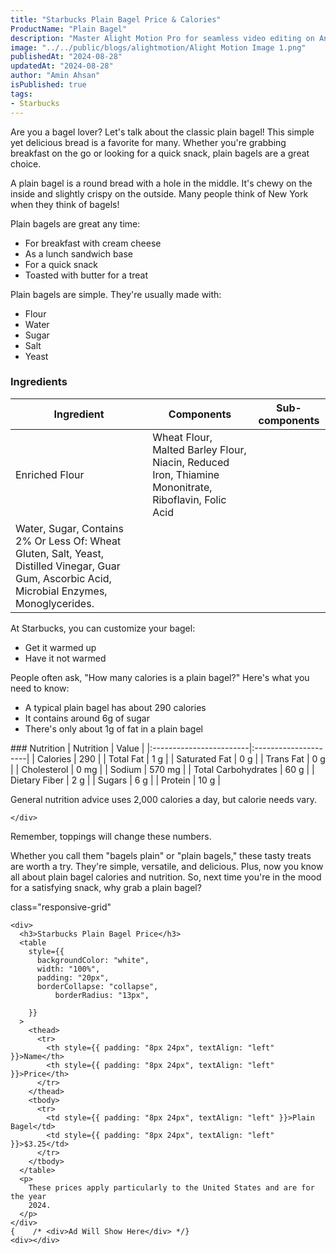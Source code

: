 ```yaml
---
title: "Starbucks Plain Bagel Price & Calories"
ProductName: "Plain Bagel" 
description: "Master Alight Motion Pro for seamless video editing on Android, iOS, and Tablets with our ultimate guide, unlocking advanced features and elevating your skills in 2024!"
image: "../../public/blogs/alightmotion/Alight Motion Image 1.png"
publishedAt: "2024-08-28"
updatedAt: "2024-08-28"
author: "Amin Ahsan"
isPublished: true
tags:
- Starbucks
---
```


Are you a bagel lover? Let's talk about the classic plain bagel! This simple yet delicious bread is a favorite for many. Whether you're grabbing breakfast on the go or looking for a quick snack, plain bagels are a great choice.

A plain bagel is a round bread with a hole in the middle. It's chewy on the inside and slightly crispy on the outside. Many people think of New York when they think of bagels!

Plain bagels are great any time:
- For breakfast with cream cheese
- As a lunch sandwich base
- For a quick snack
- Toasted with butter for a treat

Plain bagels are simple. They're usually made with:
- Flour
- Water
- Sugar
- Salt
- Yeast

### Ingredients

| Ingredient              | Components                                   | Sub-components  |
|-------------------------|----------------------------------------------|-----------------|
| Enriched Flour          | Wheat Flour, Malted Barley Flour, Niacin, Reduced Iron, Thiamine Mononitrate, Riboflavin, Folic Acid                                 |                 |
| Water, Sugar, Contains 2% Or Less Of: Wheat Gluten, Salt, Yeast, Distilled Vinegar, Guar Gum, Ascorbic Acid, Microbial Enzymes, Monoglycerides.                  |                                  |                 |

At Starbucks, you can customize your bagel:
- Get it warmed up
- Have it not warmed

People often ask, "How many calories is a plain bagel?" Here's what you need to know:
- A typical plain bagel has about 290 calories
- It contains around 6g of sugar
- There's only about 1g of fat in a plain bagel

<div className="table-container">
### Nutrition
    | Nutrition               | Value                |  
    |:------------------------|:---------------------|
    | Calories                | 290                  |
    | Total Fat               | 1 g                  |
    | Saturated Fat           | 0 g                  |
    | Trans Fat               | 0 g                  |
    | Cholesterol             | 0 mg                 |
    | Sodium                  | 570 mg               |
    | Total Carbohydrates     | 60 g                 |
    | Dietary Fiber           | 2 g                  |
    | Sugars                  | 6 g                  |
    | Protein                 | 10 g                 |

 General nutrition advice uses 2,000 calories a day, but calorie needs vary.    

    </div>

Remember, toppings will change these numbers.

Whether you call them "bagels plain" or "plain bagels," these tasty treats are worth a try. They're simple, versatile, and delicious. Plus, now you know all about plain bagel calories and nutrition. So, next time you're in the mood for a satisfying snack, why grab a plain bagel?

<style jsx>{`
  .table-container {
    overflow-x: auto;
    position: relative;
  }
  .table-container table {
    border-collapse: collapse;
    width: 30%;
  }
  .table-container th,
  .table-container td {
    border: 1px solid #ddd;
    padding: 2px;
    min-width: 30px;
    font-size: 11px;
  }
  .table-container th:first-child,
  .table-container td:first-child {
    position: sticky;
    left: 0;
    background-color: white;
    z-index: 1;
  }
  @media (max-width: 768px) {
    .table-container th:not(:first-child),
    .table-container td:not(:first-child) {
      min-width: 50px;
    }
  }
`}</style>



 <style jsx>{`
  @media (min-width: 768px) {
    .responsive-grid {
      display: grid;
      grid-template-columns: 1fr 1fr;
    }
  }
`}</style>

<div
  style={{
    backgroundColor: "#cee3de",
    borderLeft: "3px solid #0c7556",
   padding: "20px",
    paddingTop: "13px", // Add padding to the top
        display: "grid",
        height: "fit-content",
      }} 
      
  class="responsive-grid"

>
    <div>
      <h3>Starbucks Plain Bagel Price</h3>
      <table
        style={{
          backgroundColor: "white",
          width: "100%",
          padding: "20px",
          borderCollapse: "collapse",
              borderRadius: "13px",
          
        }}
      >
        <thead>
          <tr>
            <th style={{ padding: "8px 24px", textAlign: "left" }}>Name</th>
            <th style={{ padding: "8px 24px", textAlign: "left" }}>Price</th>
          </tr>
        </thead>
        <tbody>
          <tr>
            <td style={{ padding: "8px 24px", textAlign: "left" }}>Plain Bagel</td>
            <td style={{ padding: "8px 24px", textAlign: "left" }}>$3.25</td>
          </tr> 
        </tbody>
      </table>
      <p>
        These prices apply particularly to the United States and are for the year
        2024.
      </p>
    </div>
    {    /* <div>Ad Will Show Here</div> */}
    <div></div>
  </div>
